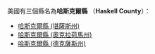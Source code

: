 美國有三個縣名為'''哈斯克爾縣''' （'''Haskell County'''）：
* [[哈斯克爾縣_(堪薩斯州)|哈斯克爾縣 (堪薩斯州)]]
* [[哈斯克爾縣_(奧克拉荷馬州)|哈斯克爾縣 (奧克拉荷馬州)]]
* [[哈斯克爾縣_(德克薩斯州)|哈斯克爾縣 (德克薩斯州)]]
{{disambig|H哈斯克爾縣|Cat=五字县名消歧义}}